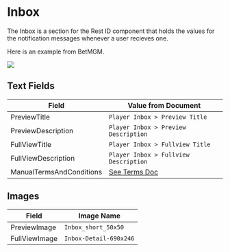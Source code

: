 
# Inbox

The Inbox is a section for the Rest ID component that holds the values for the notification messages whenever a user recieves one.

Here is an example from BetMGM.

<img className="my-3 max-w-xl" src={betMgmInbox} />

## Text Fields

| Field | Value from Document |
| --- | --- |
| PreviewTitle | `Player Inbox > Preview Title` |
| PreviewDescription | `Player Inbox > Preview Description` |
| FullViewTitle | `Player Inbox > Fullview Title` |
| FullViewDescription | `Player Inbox > Fullview Description` |
| ManualTermsAndConditions | [See Terms Doc](./documents#terms-and-conditions) |

## Images

| Field | Image Name |
| --- | --- |
| PreviewImage | `Inbox_short_50x50` |
| FullViewImage  | `Inbox-Detail-690x246` |